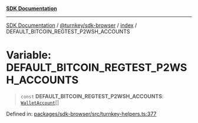 [**SDK Documentation**](../../../../README.mdx)

***

[SDK Documentation](../../../../packages.mdx) / [@turnkey/sdk-browser](../../README.mdx) / [index](../README.mdx) / DEFAULT\_BITCOIN\_REGTEST\_P2WSH\_ACCOUNTS

# Variable: DEFAULT\_BITCOIN\_REGTEST\_P2WSH\_ACCOUNTS

> `const` **DEFAULT\_BITCOIN\_REGTEST\_P2WSH\_ACCOUNTS**: [`WalletAccount`](../interfaces/WalletAccount.mdx)[]

Defined in: [packages/sdk-browser/src/turnkey-helpers.ts:377](https://github.com/tkhq/sdk/blob/fd49bfe86475c8603b3eb385aa101efa36fa32fc/packages/sdk-browser/src/turnkey-helpers.ts#L377)
